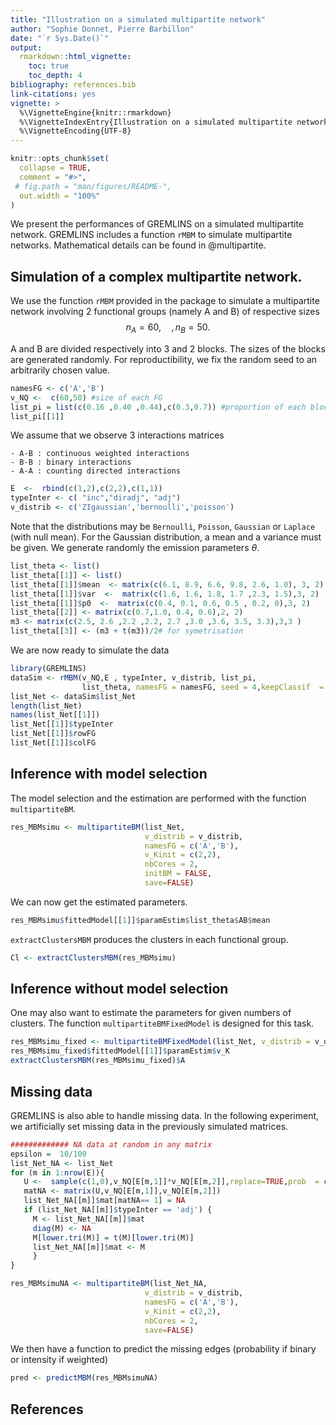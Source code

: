 ```yaml
---
title: "Illustration on a simulated multipartite network"
author: "Sophie Donnet, Pierre Barbillon"
date: "`r Sys.Date()`"
output: 
  rmarkdown::html_vignette:
    toc: true
    toc_depth: 4
bibliography: references.bib
link-citations: yes
vignette: >
  %\VignetteEngine{knitr::rmarkdown}
  %\VignetteIndexEntry{Illustration on a simulated multipartite network}
  %\VignetteEncoding{UTF-8}
---
```



<!-- README.md is generated from README.Rmd. Please edit that file -->

```r
knitr::opts_chunk$set(
  collapse = TRUE,
  comment = "#>",
 # fig.path = "man/figures/README-",
  out.width = "100%"
)
```


<!-- badges: start -->
<!-- badges: end -->




We present the performances of GREMLINS on a simulated multipartite network.  GREMLINS includes a function `rMBM` to simulate multipartite networks.  Mathematical details can be found in @multipartite. 



## Simulation of a complex multipartite network. 


We use the function  `rMBM` provided in the package to simulate a  multipartite network involving $2$ functional groups (namely A and B) of respective sizes 
$$n_A = 60, \quad, n_B = 50.$$ 

A and B are  divided respectively into   $3$ and $2$ blocks. The sizes of the blocks are generated randomly. For reproductibility, we fix the random seed to an arbitrarily chosen value.  

```r
namesFG <- c('A','B')
v_NQ <-  c(60,50) #size of each FG
list_pi = list(c(0.16 ,0.40 ,0.44),c(0.3,0.7)) #proportion of each block in each  FG
list_pi[[1]]
``` 

We assume that we observe $3$ interactions matrices

    - A-B : continuous weighted interactions
    - B-B : binary interactions
    - A-A : counting directed interactions
  

```r
E  <-  rbind(c(1,2),c(2,2),c(1,1))
typeInter <- c( "inc","diradj", "adj")
v_distrib <- c('ZIgaussian','bernoulli','poisson')
```

Note that the distributions may be `Bernoulli`, `Poisson`, `Gaussian` or `Laplace` (with null mean). For the Gaussian distribution, a mean and a variance must be given. 
We generate randomly the  emission parameters $\theta$. 


```r
list_theta <- list()
list_theta[[1]] <- list()
list_theta[[1]]$mean  <- matrix(c(6.1, 8.9, 6.6, 9.8, 2.6, 1.0), 3, 2)
list_theta[[1]]$var  <-  matrix(c(1.6, 1.6, 1.8, 1.7 ,2.3, 1.5),3, 2)
list_theta[[1]]$p0  <-  matrix(c(0.4, 0.1, 0.6, 0.5 , 0.2, 0),3, 2)
list_theta[[2]] <- matrix(c(0.7,1.0, 0.4, 0.6),2, 2)
m3 <- matrix(c(2.5, 2.6 ,2.2 ,2.2, 2.7 ,3.0 ,3.6, 3.5, 3.3),3,3 )
list_theta[[3]] <- (m3 + t(m3))/2# for symetrisation
``` 

We are now ready to simulate the data



```r
library(GREMLINS)
dataSim <- rMBM(v_NQ,E , typeInter, v_distrib, list_pi,
                list_theta, namesFG = namesFG, seed = 4,keepClassif  = TRUE)
list_Net <- dataSim$list_Net
length(list_Net)
names(list_Net[[1]])
list_Net[[1]]$typeInter
list_Net[[1]]$rowFG
list_Net[[1]]$colFG
```

## Inference with model selection 

The model selection and the estimation are performed with the function `multipartiteBM`.

```r
res_MBMsimu <- multipartiteBM(list_Net, 
                              v_distrib = v_distrib, 
                              namesFG = c('A','B'),
                              v_Kinit = c(2,2),
                              nbCores = 2,
                              initBM = FALSE,
                              save=FALSE)
```

We can now get the estimated parameters. 

```r
res_MBMsimu$fittedModel[[1]]$paramEstim$list_theta$AB$mean
```


`extractClustersMBM` produces the clusters in each functional group. 
```r
Cl <- extractClustersMBM(res_MBMsimu)
``` 


## Inference without model selection 
One may also want to estimate the parameters for given numbers of clusters. The function `multipartiteBMFixedModel` is designed for this task. 
```r
res_MBMsimu_fixed <- multipartiteBMFixedModel(list_Net, v_distrib = v_distrib, nbCores = 2,namesFG = namesFG, v_K = c(3,2))
res_MBMsimu_fixed$fittedModel[[1]]$paramEstim$v_K
extractClustersMBM(res_MBMsimu_fixed)$A
```


## Missing data 

GREMLINS is also able to handle missing data. In the following experiment, we artificially set missing data in the previously simulated matrices. 


```r
############# NA data at random in any matrix
epsilon =  10/100
list_Net_NA <- list_Net
for (m in 1:nrow(E)){
   U <-  sample(c(1,0),v_NQ[E[m,1]]*v_NQ[E[m,2]],replace=TRUE,prob  = c(epsilon, 1-epsilon))
   matNA <- matrix(U,v_NQ[E[m,1]],v_NQ[E[m,2]])
   list_Net_NA[[m]]$mat[matNA== 1] = NA
   if (list_Net_NA[[m]]$typeInter == 'adj') {
     M <- list_Net_NA[[m]]$mat
     diag(M) <- NA
     M[lower.tri(M)] = t(M)[lower.tri(M)]
     list_Net_NA[[m]]$mat <- M
     }
}
``` 

```r
res_MBMsimuNA <- multipartiteBM(list_Net_NA, 
                              v_distrib = v_distrib, 
                              namesFG = c('A','B'),
                              v_Kinit = c(2,2),
                              nbCores = 2,
                              save=FALSE)
```

We then have a function to predict the missing edges (probability if binary or intensity if weighted)

```r
pred <- predictMBM(res_MBMsimuNA)
```




## References
